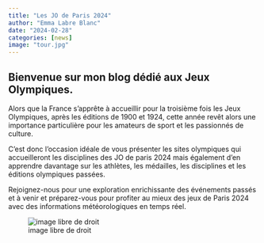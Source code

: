 ```yaml
---
title: "Les JO de Paris 2024"
author: "Emma Labre Blanc"
date: "2024-02-28"
categories: [news]
image: "tour.jpg"
---
```


## Bienvenue sur mon blog dédié aux Jeux Olympiques.

Alors que la France s'apprête à accueillir pour la troisième fois les Jeux Olympiques, après les éditions de 1900 et 1924, cette année revêt alors une importance particulière pour les amateurs de sport et les passionnés de culture.

C'est donc l'occasion idéale de vous présenter les sites olympiques qui accueilleront les disciplines des JO de paris 2024 mais également d'en apprendre davantage sur les athlètes, les médailles, les disciplines et les éditions olympiques passées.

Rejoignez-nous pour une exploration enrichissante des événements passés et à venir et préparez-vous pour profiter au mieux des jeux de Paris 2024 avec des informations météorologiques en temps réel.

![image libre de droit](tour.jpg)
